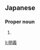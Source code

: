==Japanese==
{{ja-kanjitab|あき|よし}}

===Proper noun===
{{ja-pos|あきよし|proper}}

# {{given name|male|lang=ja|sort=あきよし}}

[[li:明義]]